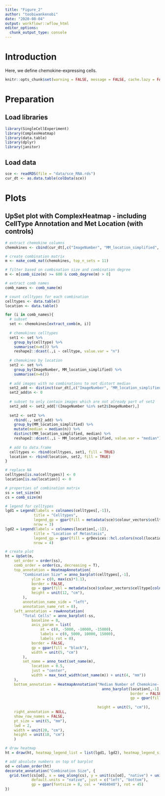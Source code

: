 ```yaml
---
title: "Figure_2"
author: "toobiwankenobi"
date: "2020-08-04"
output: workflowr::wflow_html
editor_options:
  chunk_output_type: console
---
```


# Introduction
Here, we define chemokine-expressing cells. 

```r
knitr::opts_chunk$set(warning = FALSE, message = FALSE, cache.lazy = FALSE)
```

# Preparation

## Load libraries
```r
library(SingleCellExperiment)
library(ComplexHeatmap)
library(data.table)
library(dplyr)
library(janitor)
```

## Load data

```r
sce <- readRDS(file = "data/sce_RNA.rds")
cur_dt <- as.data.table(colData(sce))
```

# Plots

## UpSet plot with ComplexHeatmap - including CellType Annotation and Met Location (with controls)

```r
# extract chemokine columns
chemokines <- cbind(cur_dt[,c("ImageNumber", "MM_location_simplified", "celltype")], cur_dt[,grepl(glob2rx("C*L*"),names(cur_dt)), with = F])

# create combination matrix
m <- make_comb_mat(chemokines, top_n_sets = 11)

# filter based on combination size and combination degree
m <- m[comb_size(m) >= 600 & comb_degree(m) > 0]

# extract comb names
comb_names <- comb_name(m)

# count celltypes for each combination
celltypes <- data.table()
location <- data.table()

for (i in comb_names){
  # subset
  set <- chemokines[extract_comb(m, i)]
  
  # chemokines celltypes
  set1 <- set %>%
    group_by(celltype) %>%
    summarise(n=n()) %>%
    reshape2::dcast(.,i ~ celltype, value.var = "n")
  
  # chemokines by location
  set2 <- set %>%
    group_by(ImageNumber, MM_location_simplified) %>%
    summarise(n=n())
  
  # add images with no combinations to not distort median
  set2_add <- distinct(cur_dt[,c("ImageNumber", "MM_location_simplified")], ImageNumber, .keep_all = T)
  set2_add$n <- 0
  
  # subset to only contain images which are not already part of set2
  set2_add <- set2_add[!(ImageNumber %in% set2$ImageNumber),]
  
  set2 <- set2 %>%
    rbind(., set2_add) %>%
    group_by(MM_location_simplified) %>%
    mutate(median = median(n)) %>%
    distinct(MM_location_simplified, median) %>%
    reshape2::dcast(.,i ~ MM_location_simplified, value.var = "median")
  
  # add to data.frame
  celltypes <- rbind(celltypes, set1, fill = TRUE)
  location <- rbind(location, set2, fill = TRUE)
}

# replace NA
celltypes[is.na(celltypes)] <- 0
location[is.na(location)] <- 0

# properties of combination matrix
ss = set_size(m)
cs = comb_size(m)

# legend for celltypes
lgd1 = Legend(labels = colnames(celltypes[,-1]), 
             title = "Celltypes", 
             legend_gp = gpar(fill = metadata(sce)$colour_vectors$celltype[colnames(celltypes[,-1])]),
             nrow = 3)
lgd2 = Legend(labels = colnames(location[,-1]), 
             title = "Location of Metastasis", 
             legend_gp = gpar(fill = grDevices::hcl.colors(ncol(location[,-1]), palette = "Dark 2")),
             nrow = 4)

# create plot
ht = UpSet(m, 
    set_order = order(ss),
    comb_order = order(cs, decreasing = T),
    top_annotation = HeatmapAnnotation(
        "Combination Size" = anno_barplot(celltypes[,-1], 
            ylim = c(0, max(cs)*1.1),
            border = FALSE, 
            gp = gpar(fill = metadata(sce)$colour_vectors$celltype[colnames(celltypes[,-1])]), 
            height = unit(12, "cm"),
        ), 
        annotation_name_side = "left", 
        annotation_name_rot = 0),
    left_annotation = rowAnnotation(
        "Total Cells" = anno_barplot(-ss, 
            baseline = 0,
            axis_param = list(
                at = c(0, -5000, -10000, -15000),
                labels = c(0, 5000, 10000, 15000),
                labels_rot = 0),
            border = FALSE, 
            gp = gpar(fill = "black"), 
            width = unit(5, "cm")
        ),
        set_name = anno_text(set_name(m), 
            location = 0.5, 
            just = "center",
            width = max_text_width(set_name(m)) + unit(4, "mm"))
    ),
    bottom_annotation = HeatmapAnnotation("Median Number of Chemokine- \nProducing Cells per Tissue Type" = 
                                            anno_barplot(location[,-1],
                                                         border = FALSE, 
                                                         gp = gpar(fill = grDevices::hcl.colors(ncol(location[,-1]), 
                                                                                                palette = "Dark 2"))),
                                          height = unit(5, "cm")),
    right_annotation = NULL,
    show_row_names = FALSE,
    pt_size = unit(5, "mm"),
    lwd = 2,
    width = unit(20, "cm"),
    height = unit(10, "cm")
    )

# draw heatmap
ht = draw(ht, heatmap_legend_list = list(lgd1, lgd2), heatmap_legend_side = "top")

# add absolute numbers on top of barplot
od = column_order(ht)
decorate_annotation("Combination Size", {
  grid.text(cs[od], x = seq_along(cs), y = unit(cs[od], "native") + unit(2, "pt"), 
            default.units = "native", just = c("left", "bottom"), 
            gp = gpar(fontsize = 8, col = "#404040"), rot = 45)
})
```
